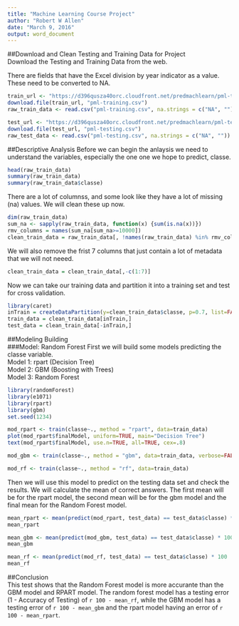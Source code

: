 ```yaml
---
title: "Machine Learning Course Project"
author: "Robert W Allen"
date: "March 9, 2016"
output: word_document
---
```

##Download and Clean Testing and Training Data for Project  
Download the Testing and Training Data from the web.  

There are fields that have the Excel division by year indicator as a value.  These need to be converted to NA.
```r
train_url <- "https://d396qusza40orc.cloudfront.net/predmachlearn/pml-training.csv"
download.file(train_url, "pml-training.csv")
raw_train_data <- read.csv("pml-training.csv", na.strings = c("NA", ""))

test_url <- "https://d396qusza40orc.cloudfront.net/predmachlearn/pml-testing.csv"
download.file(test_url, "pml-testing.csv")
raw_test_data <- read.csv("pml-testing.csv", na.strings = c("NA", ""))
```
##Descriptive Analysis
Before we can begin the anlaysis we need to understand the variables, especially the one one we hope to predict,  classe.
```r
head(raw_train_data)
summary(raw_train_data)
summary(raw_train_data$classe)
```
There are a lot of columnss, and some look like they have a lot of missing (na) values.  We will clean these up now.
```r
dim(raw_train_data)
sum_na <- sapply(raw_train_data, function(x) {sum(is.na(x))})
rmv_columns = names(sum_na[sum_na>=10000])
clean_train_data = raw_train_data[, !names(raw_train_data) %in% rmv_columns] 
```
We will also remove the frist 7 columns that just contain a lot of metadata that we will not neeed.
```r
clean_train_data = clean_train_data[,-c(1:7)]
```
Now we can take our training data and partition it into a training set and test for cross validation.
```r
library(caret)
inTrain = createDataPartition(y=clean_train_data$classe, p=0.7, list=FALSE)
train_data = clean_train_data[inTrain,]
test_data = clean_train_data[-inTrain,]  
```
##Modeling Building  
###Model: Random Forest
First we will build some models predicting the classe variable.  
Model 1: rpart (Decision Tree)  
Model 2: GBM (Boosting with Trees)   
Model 3: Random Forest
```r
library(randomForest)
library(e1071)
library(rpart)
library(gbm)
set.seed(1234)

mod_rpart <- train(classe~., method = "rpart", data=train_data)
plot(mod_rpart$finalModel, uniform=TRUE, main="Decision Tree")
text(mod_rpart$finalModel, use.n=TRUE, all=TRUE, cex=.8)

mod_gbm <- train(classe~., method = "gbm", data=train_data, verbose=FALSE)

mod_rf <- train(classe~., method = "rf", data=train_data)
```
Then we will use this model to predict on the testing data set and check the results.  We will calculate the mean of correct answers.  The first mean will be for the rpart model, the second mean will be for the gbm model and the final mean for the Random Forest model.
```r
mean_rpart <- mean(predict(mod_rpart, test_data) == test_data$classe) * 100
mean_rpart

mean_gbm <- mean(predict(mod_gbm, test_data) == test_data$classe) * 100
mean_gbm

mean_rf <- mean(predict(mod_rf, test_data) == test_data$classe) * 100
mean_rf
```
##Conclusion  
This test shows that the Random Forest model is more accurante than the GBM model and RPART model.  The random forest model has a testing error (1 - Accuracy of Testing) of `r 100 - mean_rf`, while the GBM model has a testing error of `r 100 - mean_gbm` and the rpart model having an error of `r 100 - mean_rpart`.


